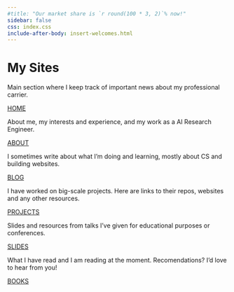 ```yaml
---
#title: "Our market share is `r round(100 * 3, 2)`% now!"
sidebar: false
css: index.css
include-after-body: insert-welcomes.html
---
```


::: {.grid}

::: {.g-col-12}
<!-- [# Hello and welcome!]{.home-header} -->
# My Sites
:::

::: {.g-col-12 .g-col-md-4}
<div class="card h-100" id="card-third-color">
<div class="card-body d-flex flex-column">
<p class="card-text">Main section where I keep track of important news about my professional carrier.</p>
<div style="margin-top: auto;"><a class="site-links" href="../" class="card-link third-color-link heading-font">HOME</a></div>
</div>
</div>
:::

::: {.g-col-12 .g-col-md-4}
<div class="card h-100" id="card-first-color">
<div class="card-body d-flex flex-column">
<p class="card-text">About me, my interests and experience, and my work as a AI Research Engineer.</p>
<div style="margin-top: auto;"><a class="site-links" href="../about/" class="card-link heading-font">ABOUT</a></div>
</div>
</div>
:::

::: {.g-col-12 .g-col-md-4}
<div class="card h-100" id="card-second-color">
<div class="card-body d-flex flex-column">
<p class="card-text">I sometimes write about what I'm doing and learning, mostly about CS and building websites.</p>
<div style="margin-top: auto;"><a class="site-links" href="../blog/" class="card-link second-color-link heading-font">BLOG</a></div>
</div>
</div>
:::


::: {.g-col-12 .g-col-md-4}
<div class="card h-100" id="card-second-color">
<div class="card-body d-flex flex-column">
<p class="card-text">I have worked on big-scale projects. Here are links to their repos, websites and any other resources. </p>
<div style="margin-top: auto;"><a class="site-links" href="../projects/" class="card-link second-color-link heading-font">PROJECTS</a></div>
</div>
</div>
:::


::: {.g-col-12 .g-col-md-4}
<div class="card h-100" id="card-third-color">
<div class="card-body d-flex flex-column">
<p class="card-text">Slides and resources from talks I've given for educational purposes or conferences.</p>
<div style="margin-top: auto;"><a class="site-links" href="../coming-soon.qmd" class="card-link third-color-link heading-font">SLIDES</a></div>
</div>
</div>
:::

<!-- ::: {.g-col-12 .g-col-md-4}
<div class="card h-100" id="card-third-color">
<div class="card-body d-flex flex-column">
<p class="card-text">I am small frame dude, knowing abut tailoring its a plus! Here I help you imo how to dress better.</p>
<div style="margin-top: auto;"><a class="site-links" href="../tailor/" class="card-link third-color-link heading-font">TAILOR</a></div>
</div>
</div>
::: -->

::: {.g-col-12 .g-col-md-4}
<div class="card h-100" id="card-first-color">
<div class="card-body d-flex flex-column">
<p class="card-text">What I have read and I am reading at the moment. Recomendations? I'd love to hear from you!</p>
<div style="margin-top: auto;"><a class="site-links" href="../books/" class="card-link heading-font">BOOKS</a></div>
</div>
</div>
:::

:::










